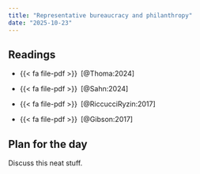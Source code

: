 ```yaml
---
title: "Representative bureaucracy and philanthropy"
date: "2025-10-23"
---
```


## Readings

- {{< fa file-pdf >}}&ensp;[@Thoma:2024]

- {{< fa file-pdf >}}&ensp;[@Sahn:2024]

- {{< fa file-pdf >}}&ensp;[@RiccucciRyzin:2017]

- {{< fa file-pdf >}}&ensp;[@Gibson:2017]


## Plan for the day

Discuss this neat stuff.
